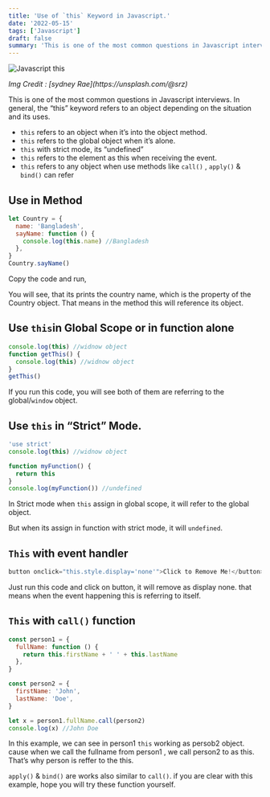 ```yaml
---
title: 'Use of `this` Keyword in Javascript.'
date: '2022-05-15'
tags: ['Javascript']
draft: false
summary: 'This is one of the most common questions in Javascript interviews. In general, the “this” keyword refers to an object depending on the situation and its uses.'
---
```


![Javascript this](https://images.unsplash.com/photo-1507652955-f3dcef5a3be5?ixlib=rb-1.2.1&ixid=MnwxMjA3fDB8MHxwaG90by1wYWdlfHx8fGVufDB8fHx8&auto=format&fit=crop&w=1170&q=80)

<p class="text-center text-sm">
  <em>Img Credit : [sydney Rae](https://unsplash.com/@srz)</em>
</p>

This is one of the most common questions in Javascript interviews. In general, the “this” keyword refers to an object depending on the situation and its uses.

- `this` refers to an object when it’s into the object method.
- `this` refers to the global object when it’s alone.
- `this` with strict mode, its “undefined”
- `this` refers to the element as this when receiving the event.
- `this` refers to any object when use methods like `call()` , `apply()` & `bind()` can refer

## Use in Method

```jsx
let Country = {
  name: 'Bangladesh',
  sayName: function () {
    console.log(this.name) //Bangladesh
  },
}
Country.sayName()
```

Copy the code and run,

You will see, that its prints the country name, which is the property of the Country object. That means in the method this will reference its object.

## Use `this`in Global Scope or in function alone

```jsx
console.log(this) //widnow object
function getThis() {
  console.log(this) //widnow object
}
getThis()
```

If you run this code, you will see both of them are referring to the global/`window` object.

## Use `this` in “Strict” Mode.

```jsx
'use strict'
console.log(this) //widnow object

function myFunction() {
  return this
}
console.log(myFunction()) //undefined
```

In Strict mode when `this` assign in global scope, it will refer to the global object.

But when its assign in function with strict mode, it will `undefined`.

## `This` with event handler

```jsx
button onclick="this.style.display='none'">Click to Remove Me!</button>
```

Just run this code and click on button, it will remove as display none. that means when the event happening this is referring to itself.

## `This` with `call()` function

```jsx
const person1 = {
  fullName: function () {
    return this.firstName + ' ' + this.lastName
  },
}

const person2 = {
  firstName: 'John',
  lastName: 'Doe',
}

let x = person1.fullName.call(person2)
console.log(x) //John Doe
```

In this example, we can see in person1 `this` working as persob2 object. cause when we call the fullname from person1 , we call person2 to as this. That’s why person is reffer to the this.

`apply()` & `bind()` are works also similar to `call()`. if you are clear with this example, hope you will try these function yourself.
